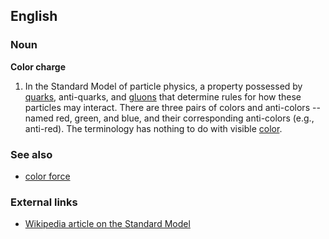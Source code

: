 ==English==
===Noun===
'''Color charge'''
#In the Standard Model of particle physics, a property possessed by [[quark]]s, anti-quarks, and [[gluon]]s that determine rules for how these particles may interact.  There are three pairs of colors and anti-colors -- named red, green, and blue, and their corresponding anti-colors (e.g., anti-red).  The terminology has nothing to do with visible [[color]].
===See also===
*[[color force]]
===External links===
*[[w:Standard model|Wikipedia article on the Standard Model]]